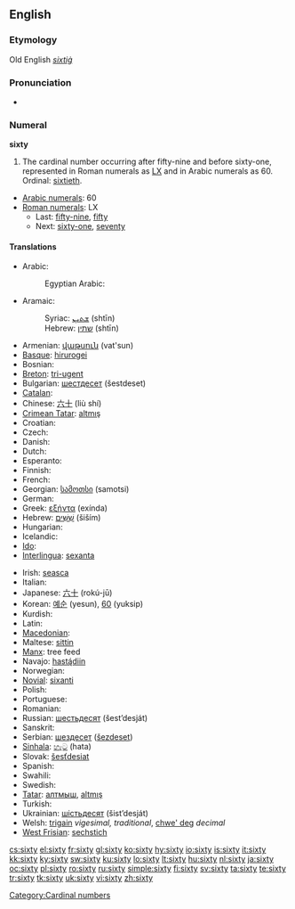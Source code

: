 ==English==

===Etymology===
Old English ''[[sixtiġ]]''

===Pronunciation===
* {{audio|en-us-sixty.ogg|Audio (US)}}

===Numeral===
'''sixty'''

# The cardinal number occurring after fifty-nine and before sixty-one, represented in Roman numerals as [[LX]] and in Arabic numerals as 60. Ordinal: [[sixtieth]].
* [[w:Arabic numerals|Arabic numerals]]: 60
* [[w:Roman numerals|Roman numerals]]: LX
** Last: [[fifty-nine]], [[fifty]]
** Next: [[sixty-one]], [[seventy]]

====Translations====
{{trans-top|cardinal number}}
* Arabic: {{t-|ar|ستون|alt=سِتُّونَ|tr=sittuuna|sc=Arab}}
*: Egyptian Arabic: {{tø|arz|ستين|tr=sittiin|sc=Arab|xs=Egyptian Arabic}}
* Aramaic:
*: Syriac: [[ܫܬܝܢ]] (shtīn) {{c}}
*: Hebrew: [[שתין]] (shtīn) {{c}}
* Armenian: [[վաթսուն]] (vat'sun)
* [[Basque]]: [[hirurogei]]
* Bosnian: {{t-|bs|šezdeset}}
* [[Breton]]: [[tri-ugent]]
* Bulgarian: [[шестдесет]] (šestdeset)
* [[Catalan]]: {{t+|ca|seixanta}}
* Chinese: [[六十]] (liù shí)
* [[Crimean Tatar]]: [[altmış#Crimean Tatar|altmış]]
* Croatian: {{t-|hr|šezdeset|alt=šezdèsēt}}
* Czech: {{t-|cs|šedesát}}
* Danish: {{t+|da|tres}}
* Dutch: {{t+|nl|zestig|f}}
* Esperanto: {{t-|eo|sesdek|xs=Esperanto}}
* Finnish: {{t-|fi|kuusikymmentä}}
* French: {{t+|fr|soixante|m}}
* Georgian: [[სამოთსი]] (samotsi)
* German: {{t+|de|sechzig|f}}
* Greek: [[εξήντα]] (exínda)
* Hebrew: [[שישים|שִׁשִּׁים]] (šiším) {{m|f}}
* Hungarian: {{t+|hu|hatvan}}
* Icelandic: {{t+|is|sextíu}}
* [[Ido]]: {{t+|io|sisadek|xs=Ido}}
* [[Interlingua]]: [[sexanta]]
{{trans-mid}}
* Irish: [[seasca]]
* Italian: {{t+|it|sessanta}}
* Japanese: [[六十]] (rokú-jū)
* Korean: [[예순]] (yesun), [[60]] (yuksip)
* Kurdish: {{ku-Arab|[[شه‌ست]]}}
* Latin: {{t-|la|sexaginta}}
* [[Macedonian]]: {{t|mk|шеесет|tr=šéeset|sc=Cyrl|xs=Macedonian}}
* Maltese: [[sittin]]
* [[Manx]]: tree feed
* Navajo: [[hastą́diin]]
* Norwegian: {{t+|no|seksti}}
* [[Novial]]: [[sixanti]]
* Polish: {{t+|pl|sześćdziesiąt}}
* Portuguese: {{t+|pt|sessenta}}
* Romanian: {{t+|ro|şaizeci}}
* Russian: [[шестьдесят]] (šest’desját)
* Sanskrit: {{unicode|[[ṣaṣṭi]]}}
* Serbian: [[шездесет]] ([[šezdeset]])
* [[Sinhala]]: [[හැට]] (hata)
* Slovak: [[šesťdesiat]]
* Spanish: {{t+|es|sesenta}}
* Swahili: {{t|sw|sitini|xs=Swahili}}
* Swedish: {{t|sv|sextio}}
* [[Tatar]]: [[алтмыш#Tatar|алтмыш]], [[altmış#Tatar|altmış]]
* Turkish: {{t+|tr|altmış}}
* Ukrainian: [[шiстьдесят]] (šist’desját)
* Welsh: [[trigain]] ''vigesimal, traditional'', [[chwe' deg]] ''decimal''
* [[West Frisian]]: [[sechstich]]
{{trans-bottom}}

[[Category:Cardinal numbers]]

[[cs:sixty]]
[[el:sixty]]
[[fr:sixty]]
[[gl:sixty]]
[[ko:sixty]]
[[hy:sixty]]
[[io:sixty]]
[[is:sixty]]
[[it:sixty]]
[[kk:sixty]]
[[ky:sixty]]
[[sw:sixty]]
[[ku:sixty]]
[[lo:sixty]]
[[lt:sixty]]
[[hu:sixty]]
[[nl:sixty]]
[[ja:sixty]]
[[oc:sixty]]
[[pl:sixty]]
[[ro:sixty]]
[[ru:sixty]]
[[simple:sixty]]
[[fi:sixty]]
[[sv:sixty]]
[[ta:sixty]]
[[te:sixty]]
[[tr:sixty]]
[[tk:sixty]]
[[uk:sixty]]
[[vi:sixty]]
[[zh:sixty]]